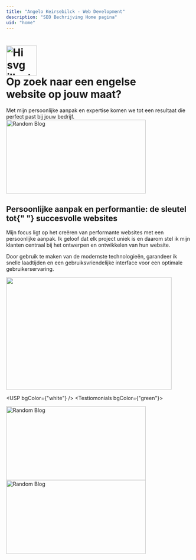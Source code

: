 ```yaml
---
title: "Angelo Keirsebilck - Web Development"
description: "SEO Bechrijving Home pagina"
uid: "home"
---
```





<HomeBanner>
  <h1
    class="font-bebas text-5xl flex justify-center items-center flex-col text-center lg:text-7xl max-w-2xl mb-8"
    slot="title"
  >
    <img
      src={hi}
      width="83"
      height="81"
      class="inline transformo -translate-y-1.5"
      alt="Hi svg illustration"
    />
    <div class="">
      Op zoek naar een engelse <br /> website op
      <span class="underline-svg-1">jouw maat?</span>
    </div>
  </h1>
  <div class="text-2xl mb-10" slot="intro">
    Met mijn persoonlijke aanpak en expertise komen we tot een resultaat die
    perfect past bij jouw bedrijf.
  </div>
</HomeBanner>
<TextMedia
  bgColor={"blue"}
  textPos={"left"}
  link={{
    label: "Meer over de werkwijze",
    uri: "/werkwijze",
    style: {
      intent: "pink",
      size: "medium",
    },
  }}
>
  <div slot="blobs">
    <img
      src={blobWhite1}
      class="absolute -bottom-20 -left-[15%] lg:left-[50%]"
      width="378"
      height="200"
      alt="Random Blog"
    />
  </div>
  <h2 slot="title">
    Persoonlijke aanpak en performantie: de sleutel tot{" "}
    <span class="underline-svg-2">succesvolle</span>
    <span class="underline-svg-2">websites</span>
  </h2>
  <div class="" slot="text">
    <p>
      Mijn focus ligt op het creëren van performante websites met een
      persoonlijke aanpak. Ik geloof dat elk project uniek is en daarom stel ik
      mijn klanten centraal bij het ontwerpen en ontwikkelen van hun website.
    </p>
    <p>
      Door gebruik te maken van de modernste technologieën, garandeer ik snelle
      laadtijden en een gebruiksvriendelijke interface voor een optimale
      gebruikerservaring.
    </p>
  </div>
  <div
    class="max-w-md flex justify-center items-center h-full mx-auto"
    slot="image"
  >
    <div class="w-full">
      <img
        src={person}
        alt=""
        width="448"
        height="305"
        alt="Illustration of person sitting infront of a computer."
      />
    </div>
  </div>
</TextMedia>

<USP bgColor={"white"} />
<Testiomonials bgColor={"green"}>
  <div slot="blobs">
    <img
      src={blobWhite1}
      class="absolute -bottom-20 z-20 right-[-200px]"
      width="378"
      height="200"
      alt="Random Blog"
    />
    <img
      src={blobWhite1}
      class="absolute top-0 z-20 left-[-170px] transform rotate-90"
      width="378"
      height="200"
      alt="Random Blog"
    />
  </div>
</Testiomonials>
